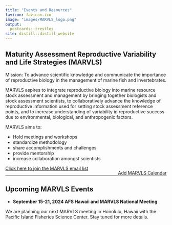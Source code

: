 ```yaml
---
title: "Events and Resources"
favicon: favicon.ico
image: "images/MARVLS_logo.png"
output:
  postcards::trestles
site: distill::distill_website
---
```


<script>
$('#button').click(function(){
    $('#wrapper').toggle();
});  
</script>
<style>
#wrapper {
  display:none
} 
.button {
  background-color: #4CAF50;
  border-radius: 12px;
  border: none;
  color: white;
  padding: 10px 32px;
  text-align: center;
  text-decoration: none;
  display: inline-block;
  font-size: 16px;
  margin: 4px 2px;
  cursor: pointer;
}
</style>

<div>
## Maturity Assessment Reproductive Variability and Life Strategies (MARVLS)

Mission: To advance scientific knowledge and communicate the importance of reproductive biology in the management of marine fish and invertebrates.

MARVLS aspires to integrate reproductive biology into marine resource stock assessment and management by bringing together biologists and stock assessment scientists, to collaboratively advance the knowledge of reproductive information used for setting stock assessment reference points, and to increase understanding of variability in reproductive success due to environmental, biological, and anthropogenic factors.

MARVLS aims to:

- Hold meetings and workshops
- standardize methodology
- share accomplishments and challenges
- provide mentorship
- increase collaboration amongst scientists

<div style="float: left">[Click here to join the MARVLS email list](https://docs.google.com/spreadsheets/d/1SaHmhj6l6d6JybSbwJNL1zyfqPBK0upNVHZ_64Bf3TI/edit#gid=0)</div> 
</div>
<div style="float: right">[Add MARVLS Calendar](https://calendar.google.com/calendar/u/0?cid=Y19mbGJnaTAybGI5ajV2Y2VnZ3ZkN2txMG03a0Bncm91cC5jYWxlbmRhci5nb29nbGUuY29t)
</div>

<p></p>
<br/>
<hr>

## Upcoming MARVLS Events

* **September 15-21, 2024 AFS Hawaii and MARVLS National Meeting**
        
We are planning our next MARVLS meeting in Honolulu, Hawaii with the Pacific Island Fisheries Science Center. Stay tuned for more details.
      
</div>  

<br/><br/>





